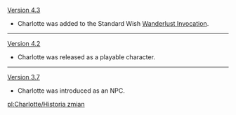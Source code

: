 {{Change History/Header}}
[[Version 4.3]]
* Charlotte was added to the Standard Wish [[Wanderlust Invocation]].
----
[[Version 4.2]]
* Charlotte was released as a playable character.
----
[[Version 3.7]]
* Charlotte was introduced as an NPC.
<noinclude>
[[pl:Charlotte/Historia zmian]]
</noinclude>